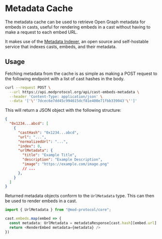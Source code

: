 # Metadata Cache

The metadata cache can be used to retrieve Open Graph metadata for embeds in casts, useful for rendering embeds in a cast without having to make a request to each embed URL. 

It makes use of the [Metadata Indexer](https://github.com/mod-protocol/mod/tree/main/examples/metadata-indexer), an open source and self-hostable service that indexes casts, embeds, and their metadata.

## Usage

Fetching metadata from the cache is as simple as making a POST request to the following endpoint with a list of cast hashes in the body.

```bash
curl --request POST \
  --url https://api.modprotocol.org/api/cast-embeds-metadata \
  --header 'Content-Type: application/json' \
  --data '['\''7dcec6e7dd45c994615dcf81e400e71fbb339943'\'']'
```

This will return a JSON object with the following structure:

```json
{
  "0x1234...abcd": [
    {
      "castHash": "0x1234...abcd",
      "url": "...",
      "normalizedUrl": "...",
      "index": 0,
      "urlMetadata": {
        "title": "Example Title",
        "description": "Example Description",
        "image": "https://example.com/image.png"
        // ...
      },
    }
  ]
}
```

Returned metadata objects conform to the `UrlMetadata` type. This can then be used to render embeds in a cast.

```typescript
import { UrlMetadata } from "@mod-protocol/core";

cast.embeds.map(embed => {
  const metadata: UrlMetadata = metadataResponse[cast.hash][embed.url]
  return <RenderEmbed metadata={metadata} />
})
```